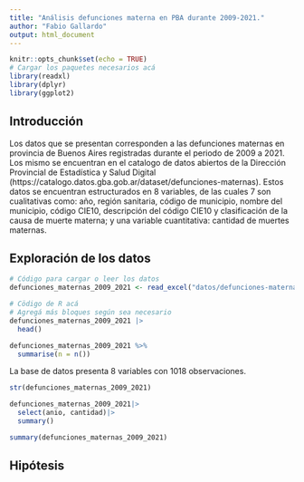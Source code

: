 ```yaml
---
title: "Análisis defunciones materna en PBA durante 2009-2021."
author: "Fabio Gallardo"
output: html_document
---
```



```r
knitr::opts_chunk$set(echo = TRUE)
# Cargar los paquetes necesarios acá
library(readxl)
library(dplyr)
library(ggplot2)

```


## Introducción

Los datos que se presentan corresponden a las defunciones maternas en provincia de Buenos Aires registradas durante el periodo de 2009 a 2021. Los mismo se encuentran en el catalogo de datos abiertos de la Dirección Provincial de Estadística y Salud Digital (https://catalogo.datos.gba.gob.ar/dataset/defunciones-maternas).
Estos datos se encuentran estructurados en 8 variables, de las cuales 7 son cualitativas como: año, región sanitaria, código de municipio, nombre del municipio, código CIE10, descripción del código CIE10 y clasificación de la causa de muerte materna;  y una variable cuantitativa: cantidad de muertes maternas.




## Exploración de los datos


```r
# Código para cargar o leer los datos
defunciones_maternas_2009_2021 <- read_excel("datos/defunciones-maternas-2009-2021.xlsx")

```



```r
# Cödigo de R acá 
# Agregá más bloques según sea necesario
defunciones_maternas_2009_2021 |>
  head()
```

```r
defunciones_maternas_2009_2021 %>% 
  summarise(n = n())
```

La base de datos presenta 8 variables con 1018 observaciones.

```r
str(defunciones_maternas_2009_2021)
```
```r
defunciones_maternas_2009_2021|>
  select(anio, cantidad)|>
  summary()

```
```r
summary(defunciones_maternas_2009_2021)
```




## Hipótesis


